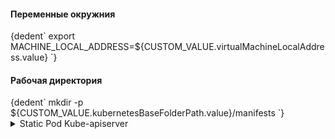 


<h4>Переменные окружния</h4>

<CodeBlock language="bash">
    {dedent`
      export MACHINE_LOCAL_ADDRESS=${CUSTOM_VALUE.virtualMachineLocalAddress.value}
    `}
</CodeBlock>


<h4>Рабочая директория</h4>

<CodeBlock language="bash">
    {dedent`
        mkdir -p ${CUSTOM_VALUE.kubernetesBaseFolderPath.value}/manifests
    `}
</CodeBlock>

<details className="custom-blue-block">
<summary>Static Pod Kube-apiserver</summary>

<h4>Генерация манифеста</h4>
<CodeBlock language="bash">
  {dedent`
    cat <<EOF > ${CUSTOM_VALUE.kubernetesBaseFolderPath.value}/manifests/kube-apiserver.yaml
    ---
    apiVersion: v1
    kind: Pod
    metadata:
      annotations:
        kubeadm.kubernetes.io/kube-apiserver.advertise-address.endpoint: $\{MACHINE_LOCAL_ADDRESS}:${KUBE_API_ARGS.securePort.value}
      creationTimestamp: null
      labels:
        component: kube-apiserver
        tier: control-plane
      name: kube-apiserver
      namespace: kube-system
    spec:
      containers:
      - command:
        - kube-apiserver
        - --advertise-address=$\{MACHINE_LOCAL_ADDRESS}
        - --aggregator-reject-forwarding-redirect=${KUBE_API_ARGS.aggregatorRejectForwardingRedirect.value}
        - --allow-privileged=${KUBE_API_ARGS.allowPrivileged.value}
        - --anonymous-auth=${KUBE_API_ARGS.anonymousAuth.value}
        - --api-audiences=${KUBE_API_ARGS.apiAudiences.value}
        - --apiserver-count=${KUBE_API_ARGS.apiserverCount.value}
        - --audit-log-batch-buffer-size=${KUBE_API_ARGS.auditLogBatchBufferSize.value}
        - --audit-log-batch-max-size=${KUBE_API_ARGS.auditLogBatchMaxSize.value}
        - --audit-log-batch-max-wait=${KUBE_API_ARGS.auditLogBatchMaxWait.value}
        - --audit-log-batch-throttle-burst=${KUBE_API_ARGS.auditLogBatchThrottleBurst.value}
        - --audit-log-batch-throttle-enable=${KUBE_API_ARGS.auditLogBatchThrottleEnable.value}
        - --audit-log-batch-throttle-qps=${KUBE_API_ARGS.auditLogBatchThrottleQps.value}
        - --audit-log-compress=${KUBE_API_ARGS.auditLogCompress.value}
        - --audit-log-format=${KUBE_API_ARGS.auditLogFormat.value}
        - --audit-log-maxage=${KUBE_API_ARGS.auditLogMaxage.value}
        - --audit-log-maxbackup=${KUBE_API_ARGS.auditLogMaxbackup.value}
        - --audit-log-maxsize=${KUBE_API_ARGS.auditLogMaxsize.value}
        - --audit-log-mode=${KUBE_API_ARGS.auditLogMode.value}
        - --audit-log-truncate-enabled=${KUBE_API_ARGS.auditLogTruncateEnabled.value}
        - --audit-log-truncate-max-batch-size=${KUBE_API_ARGS.auditLogTruncateMaxBatchSize.value}
        - --audit-log-truncate-max-event-size=${KUBE_API_ARGS.auditLogTruncateMaxEventSize.value}
        - --audit-log-version=${KUBE_API_ARGS.auditLogVersion.value}
        - --audit-webhook-batch-buffer-size=${KUBE_API_ARGS.auditWebhookBatchBufferSize.value}
        - --audit-webhook-batch-initial-backoff=${KUBE_API_ARGS.auditWebhookBatchInitialBackoff.value}
        - --audit-webhook-batch-max-size=${KUBE_API_ARGS.auditWebhookBatchMaxSize.value}
        - --audit-webhook-batch-max-wait=${KUBE_API_ARGS.auditWebhookBatchMaxWait.value}
        - --audit-webhook-batch-throttle-burst=${KUBE_API_ARGS.auditWebhookBatchThrottleBurst.value}
        - --audit-webhook-batch-throttle-enable=${KUBE_API_ARGS.auditWebhookBatchThrottleEnable.value}
        - --audit-webhook-batch-throttle-qps=${KUBE_API_ARGS.auditWebhookBatchThrottleQps.value}
        - --audit-webhook-initial-backoff=${KUBE_API_ARGS.auditWebhookInitialBackoff.value}
        - --audit-webhook-mode=${KUBE_API_ARGS.auditWebhookMode.value}
        - --audit-webhook-truncate-enabled=${KUBE_API_ARGS.auditWebhookTruncateEnabled.value}
        - --audit-webhook-truncate-max-batch-size=${KUBE_API_ARGS.auditWebhookTruncateMaxBatchSize.value}
        - --audit-webhook-truncate-max-event-size=${KUBE_API_ARGS.auditWebhookTruncateMaxEventSize.value}
        - --audit-webhook-version=${KUBE_API_ARGS.auditWebhookVersion.value}
        - --authentication-token-webhook-cache-ttl=${KUBE_API_ARGS.authenticationTokenWebhookCacheTtl.value}
        - --authentication-token-webhook-version=${KUBE_API_ARGS.authenticationTokenWebhookVersion.value}
        - --authorization-mode=${KUBE_API_ARGS.authorizationMode.value}
        - --authorization-webhook-cache-authorized-ttl=${KUBE_API_ARGS.authorizationWebhookCacheAuthorizedTtl.value}
        - --authorization-webhook-cache-unauthorized-ttl=${KUBE_API_ARGS.authorizationWebhookCacheUnauthorizedTtl.value}
        - --authorization-webhook-version=${KUBE_API_ARGS.authorizationWebhookVersion.value}
        - --bind-address=${KUBE_API_ARGS.bindAddress.value}
        - --cert-dir=${KUBE_API_ARGS.certDir.value}
        - --client-ca-file=${KUBE_API_ARGS.clientCaFile.value}
        # -> Включить, если управляете состоянием через Cloud Controller Manager
        # - --cloud-provider=${KUBE_API_ARGS.cloudProvider.value}
        - --cloud-provider-gce-l7lb-src-cidrs=${KUBE_API_ARGS.cloudProviderGceL7lbSrcCidrs.value}
        - --cloud-provider-gce-lb-src-cidrs=${KUBE_API_ARGS.cloudProviderGceLbSrcCidrs.value}
        - --contention-profiling=${KUBE_API_ARGS.contentionProfiling.value}
        - --default-not-ready-toleration-seconds=${KUBE_API_ARGS.defaultNotReadyTolerationSeconds.value}
        - --default-unreachable-toleration-seconds=${KUBE_API_ARGS.defaultUnreachableTolerationSeconds.value}
        - --default-watch-cache-size=${KUBE_API_ARGS.defaultWatchCacheSize.value}
        - --delete-collection-workers=${KUBE_API_ARGS.deleteCollectionWorkers.value}
        - --enable-admission-plugins=${KUBE_API_ARGS.enableAdmissionPlugins.value}
        - --enable-aggregator-routing=${KUBE_API_ARGS.enableAggregatorRouting.value}
        - --enable-bootstrap-token-auth=${KUBE_API_ARGS.enableBootstrapTokenAuth.value}
        - --enable-garbage-collector=${KUBE_API_ARGS.enableGarbageCollector.value}
        - --enable-logs-handler=${KUBE_API_ARGS.enableLogsHandler.value}
        - --enable-priority-and-fairness=${KUBE_API_ARGS.enablePriorityAndFairness.value}
        - --encryption-provider-config-automatic-reload=${KUBE_API_ARGS.encryptionProviderConfigAutomaticReload.value}
        - --endpoint-reconciler-type=${KUBE_API_ARGS.endpointReconcilerType.value}
        - --etcd-cafile=${KUBE_API_ARGS.etcdCafile.value}
        - --etcd-certfile=${KUBE_API_ARGS.etcdCertfile.value}
        - --etcd-compaction-interval=${KUBE_API_ARGS.etcdCompactionInterval.value}
        - --etcd-count-metric-poll-period=${KUBE_API_ARGS.etcdCountMetricPollPeriod.value}
        - --etcd-db-metric-poll-interval=${KUBE_API_ARGS.etcdDbMetricPollInterval.value}
        - --etcd-healthcheck-timeout=${KUBE_API_ARGS.etcdHealthcheckTimeout.value}
        - --etcd-keyfile=${KUBE_API_ARGS.etcdKeyfile.value}
        - --etcd-prefix=${KUBE_API_ARGS.etcdPrefix.value}
        - --etcd-readycheck-timeout=${KUBE_API_ARGS.etcdReadycheckTimeout.value}
        - --etcd-servers=${KUBE_API_ARGS.etcdServers.value}
        - --event-ttl=${KUBE_API_ARGS.eventTtl.value}
        - --feature-gates=${KUBE_API_ARGS.featureGates.value}
        - --goaway-chance=${KUBE_API_ARGS.goawayChance.value}
        - --help=${KUBE_API_ARGS.help.value}
        - --http2-max-streams-per-connection=${KUBE_API_ARGS.http2MaxStreamsPerConnection.value}
        - --kubelet-client-certificate=${KUBE_API_ARGS.kubeletClientCertificate.value}
        - --kubelet-client-key=${KUBE_API_ARGS.kubeletClientKey.value}
        - --kubelet-port=${KUBE_API_ARGS.kubeletPort.value}
        - --kubelet-preferred-address-types=${KUBE_API_ARGS.kubeletPreferredAddressTypes.value}
        - --kubelet-read-only-port=${KUBE_API_ARGS.kubeletReadOnlyPort.value}
        - --kubelet-timeout=${KUBE_API_ARGS.kubeletTimeout.value}
        - --kubernetes-service-node-port=${KUBE_API_ARGS.kubernetesServiceNodePort.value}
        - --lease-reuse-duration-seconds=${KUBE_API_ARGS.leaseReuseDurationSeconds.value}
        - --livez-grace-period=${KUBE_API_ARGS.livezGracePeriod.value}
        - --log-flush-frequency=${KUBE_API_ARGS.logFlushFrequency.value}
        - --logging-format=${KUBE_API_ARGS.loggingFormat.value}
        - --log-json-info-buffer-size=${KUBE_API_ARGS.logJsonInfoBufferSize.value}
        - --log-json-split-stream=${KUBE_API_ARGS.logJsonSplitStream.value}
        - --log-text-info-buffer-size=${KUBE_API_ARGS.logTextInfoBufferSize.value}
        - --log-text-split-stream=${KUBE_API_ARGS.logTextSplitStream.value}
        - --max-connection-bytes-per-sec=${KUBE_API_ARGS.maxConnectionBytesPerSec.value}
        - --max-mutating-requests-inflight=${KUBE_API_ARGS.maxMutatingRequestsInflight.value}
        - --max-requests-inflight=${KUBE_API_ARGS.maxRequestsInflight.value}
        - --min-request-timeout=${KUBE_API_ARGS.minRequestTimeout.value}
        - --permit-address-sharing=${KUBE_API_ARGS.permitAddressSharing.value}
        - --permit-port-sharing=${KUBE_API_ARGS.permitPortSharing.value}
        - --profiling=${KUBE_API_ARGS.profiling.value}
        - --proxy-client-cert-file=${KUBE_API_ARGS.proxyClientCertFile.value}
        - --proxy-client-key-file=${KUBE_API_ARGS.proxyClientKeyFile.value}
        - --requestheader-allowed-names=${KUBE_API_ARGS.requestheaderAllowedNames.value}
        - --requestheader-client-ca-file=${KUBE_API_ARGS.requestheaderClientCaFile.value}
        - --requestheader-extra-headers-prefix=${KUBE_API_ARGS.requestheaderExtraHeadersPrefix.value}
        - --requestheader-group-headers=${KUBE_API_ARGS.requestheaderGroupHeaders.value}
        - --requestheader-username-headers=${KUBE_API_ARGS.requestheaderUsernameHeaders.value}
        - --request-timeout=${KUBE_API_ARGS.requestTimeout.value}
        - --runtime-config=${KUBE_API_ARGS.runtimeConfig.value}
        - --secure-port=${KUBE_API_ARGS.securePort.value}
        - --service-account-extend-token-expiration=${KUBE_API_ARGS.serviceAccountExtendTokenExpiration.value}
        - --service-account-issuer=${KUBE_API_ARGS.serviceAccountIssuer.value}
        - --service-account-key-file=${KUBE_API_ARGS.serviceAccountKeyFile.value}
        - --service-account-lookup=${KUBE_API_ARGS.serviceAccountLookup.value}
        - --service-account-max-token-expiration=${KUBE_API_ARGS.serviceAccountMaxTokenExpiration.value}
        - --service-account-signing-key-file=${KUBE_API_ARGS.serviceAccountSigningKeyFile.value}
        - --service-cluster-ip-range=${KUBE_API_ARGS.serviceClusterIpRange.value}
        - --service-node-port-range=${KUBE_API_ARGS.serviceNodePortRange.value}
        - --shutdown-delay-duration=${KUBE_API_ARGS.shutdownDelayDuration.value}
        - --shutdown-send-retry-after=${KUBE_API_ARGS.shutdownSendRetryAfter.value}
        - --shutdown-watch-termination-grace-period=${KUBE_API_ARGS.shutdownWatchTerminationGracePeriod.value}
        - --storage-backend=${KUBE_API_ARGS.storageBackend.value}
        - --storage-media-type=${KUBE_API_ARGS.storageMediaType.value}
        - --tls-cert-file=${KUBE_API_ARGS.tlsCertFile.value}
        - --tls-private-key-file=${KUBE_API_ARGS.tlsPrivateKeyFile.value}
        - --v=${KUBE_API_ARGS.v.value}
        - --version=${KUBE_API_ARGS.version.value}
        - --watch-cache=${KUBE_API_ARGS.watchCache.value}
        # ЕСЛИ НУЖНО ПОДКЛЮЧИТЬ CLOUD-CONTROLLER-MANAGER
        # ТРЕБУЕТСЯ РАСКОМЕНТИРОВАТЬ
        # ->
        # - --cloud-provider: "${KUBE_API_ARGS.cloudProvider.value}"
        # Не указывать если значение "" или undefined
        # - --cloud-config=${KUBE_API_ARGS.cloudConfig.value}
        # - --strict-transport-security-directives=${KUBE_API_ARGS.strictTransportSecurityDirectives.value}
        # - --disable-admission-plugins=${KUBE_API_ARGS.disableAdmissionPlugins.value}
        # - --disabled-metrics=${KUBE_API_ARGS.disabledMetrics.value}
        # - --egress-selector-config-file=${KUBE_API_ARGS.egressSelectorConfigFile.value}
        # - --encryption-provider-config=${KUBE_API_ARGS.encryptionProviderConfig.value}
        # - --etcd-servers-overrides=${KUBE_API_ARGS.etcdServersOverrides.value}
        # - --external-hostname=${KUBE_API_ARGS.externalHostname.value}
        # - --kubelet-certificate-authority=${KUBE_API_ARGS.kubeletCertificateAuthority.value}
        # - --oidc-ca-file=${KUBE_API_ARGS.oidcCaFile.value}
        # - --oidc-client-id=${KUBE_API_ARGS.oidcClientId.value}
        # - --oidc-groups-claim=${KUBE_API_ARGS.oidcGroupsClaim.value}
        # - --oidc-groups-prefix=${KUBE_API_ARGS.oidcGroupsPrefix.value}
        # - --oidc-issuer-url=${KUBE_API_ARGS.oidcIssuerUrl.value}
        # - --oidc-required-claim=${KUBE_API_ARGS.oidcRequiredClaim.value}
        # - --oidc-signing-algs=${KUBE_API_ARGS.oidcSigningAlgs.value}
        # - --oidc-username-claim=${KUBE_API_ARGS.oidcUsernameClaim.value}
        # - --oidc-username-prefix=${KUBE_API_ARGS.oidcUsernamePrefix.value}
        # - --peer-advertise-ip=${KUBE_API_ARGS.peerAdvertiseIp.value}
        # - --peer-advertise-port=${KUBE_API_ARGS.peerAdvertisePort.value}
        # - --peer-ca-file=${KUBE_API_ARGS.peerCaFile.value}
        # - --service-account-jwks-uri=${KUBE_API_ARGS.serviceAccountJwksUri.value}
        # - --show-hidden-metrics-for-version=${KUBE_API_ARGS.showHiddenMetricsForVersion.value}
        # - --tls-cipher-suites=${KUBE_API_ARGS.tlsCipherSuites.value}
        # - --tls-min-version=${KUBE_API_ARGS.tlsMinVersion.value}
        # - --tls-sni-cert-key=${KUBE_API_ARGS.tlsSniCertKey.value}
        # - --token-auth-file=${KUBE_API_ARGS.tokenAuthFile.value}
        # - --tracing-config-file=${KUBE_API_ARGS.tracingConfigFile.value}
        # - --vmodule=${KUBE_API_ARGS.vmodule.value}
        # - --watch-cache-sizes=${KUBE_API_ARGS.watchCacheSizes.value}
        # - --authorization-webhook-config-file=${KUBE_API_ARGS.authorizationWebhookConfigFile.value}
        # - --cors-allowed-origins=${KUBE_API_ARGS.corsAllowedOrigins.value}
        # - --debug-socket-path=${KUBE_API_ARGS.debugSocketPath.value}
        # - --authorization-policy-file=${KUBE_API_ARGS.authorizationPolicyFile.value}
        # - --authorization-config=${KUBE_API_ARGS.authorizationConfig.value}
        # - --authentication-token-webhook-config-file=${KUBE_API_ARGS.authenticationTokenWebhookConfigFile.value}
        # - --authentication-config=${KUBE_API_ARGS.authenticationConfig.value}
        # - --audit-webhook-config-file=${KUBE_API_ARGS.auditWebhookConfigFile.value}
        # - --audit-policy-file=${KUBE_API_ARGS.auditPolicyFile.value}
        # - --audit-log-path=${KUBE_API_ARGS.auditLogPath.value}
        # - --allow-metric-labels=${KUBE_API_ARGS.allowMetricLabels.value}
        # - --allow-metric-labels-manifest=${KUBE_API_ARGS.allowMetricLabelsManifest.value}
        # - --admission-control=${KUBE_API_ARGS.admissionControl.value}
        # - --admission-control-config-file=${KUBE_API_ARGS.admissionControlConfigFile.value}
        # - --advertise-address=${KUBE_API_ARGS.advertiseAddress.value}
        image: ${CUSTOM_VALUE.baseDockerRegistry.value}/kube-apiserver:${COMPONENTS_VERSION.kubernetes.value}
        imagePullPolicy: IfNotPresent
        livenessProbe:
          failureThreshold: 8
          httpGet:
            host: $\{MACHINE_LOCAL_ADDRESS}
            path: /livez
            port: ${PORTS.kubeAPIServer.portNumber}
            scheme: HTTPS
          initialDelaySeconds: 10
          periodSeconds: 10
          timeoutSeconds: 15
        name: kube-apiserver
        readinessProbe:
          failureThreshold: 3
          httpGet:
            host: $\{MACHINE_LOCAL_ADDRESS}
            path: /readyz
            port: ${PORTS.kubeAPIServer.portNumber}
            scheme: HTTPS
          periodSeconds: 1
          timeoutSeconds: 15
        resources:
          requests:
            cpu: 250m
        startupProbe:
          failureThreshold: 24
          httpGet:
            host: $\{MACHINE_LOCAL_ADDRESS}
            path: /livez
            port: ${PORTS.kubeAPIServer.portNumber}
            scheme: HTTPS
          initialDelaySeconds: 10
          periodSeconds: 10
          timeoutSeconds: 15
        volumeMounts:
        - mountPath: /etc/ssl/certs
          name: ca-certs
          readOnly: true
        - mountPath: /etc/ca-certificates
          name: etc-ca-certificates
          readOnly: true
        - mountPath: /etc/pki
          name: etc-pki
          readOnly: true
        - mountPath: /var/log/kubernetes/audit/
          name: k8s-audit
        - mountPath: ${CUSTOM_VALUE.kubernetesBaseFolderPath.value}/pki
          name: k8s-certs
          readOnly: true
        - mountPath: /usr/local/share/ca-certificates
          name: usr-local-share-ca-certificates
          readOnly: true
        - mountPath: /usr/share/ca-certificates
          name: usr-share-ca-certificates
          readOnly: true
      hostNetwork: true
      priority: 2000001000
      priorityClassName: system-node-critical
      securityContext:
        seccompProfile:
          type: RuntimeDefault
      volumes:
      - hostPath:
          path: /etc/ssl/certs
          type: DirectoryOrCreate
        name: ca-certs
      - hostPath:
          path: /etc/ca-certificates
          type: DirectoryOrCreate
        name: etc-ca-certificates
      - hostPath:
          path: /etc/pki
          type: DirectoryOrCreate
        name: etc-pki
      - hostPath:
          path: /var/log/kubernetes/audit/
          type: DirectoryOrCreate
        name: k8s-audit
      - hostPath:
          path: ${CUSTOM_VALUE.kubernetesBaseFolderPath.value}/pki
          type: DirectoryOrCreate
        name: k8s-certs
      - hostPath:
          path: /usr/local/share/ca-certificates
          type: DirectoryOrCreate
        name: usr-local-share-ca-certificates
      - hostPath:
          path: /usr/share/ca-certificates
          type: DirectoryOrCreate
        name: usr-share-ca-certificates
    status: {}
    EOF
  `}
</CodeBlock>

</details>
